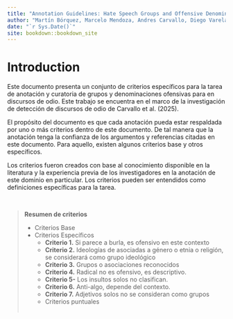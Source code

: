 ```yaml
--- 
title: "Annotation Guidelines: Hate Speech Groups and Offensive Denominations"
author: "Martín Bórquez, Marcelo Mendoza, Andres Carvallo, Diego Varela, Miguel Fernandez, Max Ojeda, Lilly Guevara, Nicolás Buzeta"
date: "`r Sys.Date()`"
site: bookdown::bookdown_site
---
```

# Introduction

Este documento presenta un conjunto de criterios específicos para la tarea de anotación y curatoria de grupos y denominaciones ofensivas para en discursos de odio. Este trabajo se encuentra en el marco de la investigación de detección de discursos de odio de Carvallo et al. (2025). 

El propósito del documento es que cada anotación pueda estar respaldada por uno o más criterios dentro de este documento. De tal manera que la anotación tenga la confianza de los argumentos y referencias citadas en este documento. Para aquello, existen algunos criterios base y otros específicos. 

Los criterios fueron creados con base al conocimiento disponible en la literatura y la experiencia previa de los investigadores en la anotación de este dominio en particular. Los criterios pueden ser entendidos como definiciones específicas para la tarea.

<br>

>**Resumen de criterios**
> 
> - Criterios Base	
> - Criterios Específicos	
>   - **Criterio 1.** Si parece a burla, es ofensivo en este contexto	
>   - **Criterio 2.** Ideologías de asociadas a género o etnia o religión, se considerará como grupo ideológico	
>   - **Criterio 3.** Grupos o asociaciones reconocidos	
>   - **Criterio 4.** Radical no es ofensivo, es descriptivo.	
>   - **Criterio 5-** Los insultos solos no clasifican.	
>   - **Criterio 6.** Anti-algo, depende del contexto.	
>   - **Criterio 7.** Adjetivos solos no se consideran como grupos	
>   - Criterios puntuales	
<br/>
